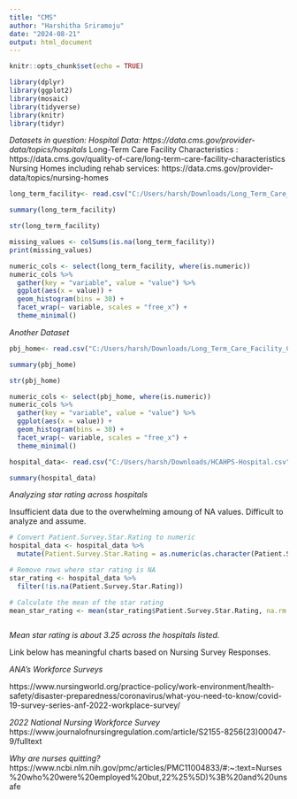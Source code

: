 ---
title: "CMS"
author: "Harshitha Sriramoju"
date: "2024-08-21"
output: html_document
---

```{r setup, include=FALSE}
knitr::opts_chunk$set(echo = TRUE)
```

```{r message=FALSE, warning=FALSE}

library(dplyr)
library(ggplot2)
library(mosaic)
library(tidyverse)
library(knitr)
library(tidyr)
```


*Datasets in question:*
*Hospital Data: https://data.cms.gov/provider-data/topics/hospitals*
Long-Term Care Facility Characteristics : https://data.cms.gov/quality-of-care/long-term-care-facility-characteristics
Nursing Homes including rehab services: https://data.cms.gov/provider-data/topics/nursing-homes


```{r}
long_term_facility<- read.csv("C:/Users/harsh/Downloads/Long_Term_Care_Facility_Characteristics_Q1_2024.csv")
```

```{r}
summary(long_term_facility)
```


```{r}
str(long_term_facility)
```

```{r}
missing_values <- colSums(is.na(long_term_facility))
print(missing_values)
```



```{r}
numeric_cols <- select(long_term_facility, where(is.numeric))
numeric_cols %>% 
  gather(key = "variable", value = "value") %>% 
  ggplot(aes(x = value)) +
  geom_histogram(bins = 30) +
  facet_wrap(~ variable, scales = "free_x") +
  theme_minimal()
```


*Another Dataset*



```{r}
pbj_home<- read.csv("C:/Users/harsh/Downloads/Long_Term_Care_Facility_Characteristics_Q1_2024.csv")

```

```{r}
summary(pbj_home)
```

```{r}
str(pbj_home)
```

```{r}
numeric_cols <- select(pbj_home, where(is.numeric))
numeric_cols %>% 
  gather(key = "variable", value = "value") %>% 
  ggplot(aes(x = value)) +
  geom_histogram(bins = 30) +
  facet_wrap(~ variable, scales = "free_x") +
  theme_minimal()
```
```{r}
hospital_data<- read.csv("C:/Users/harsh/Downloads/HCAHPS-Hospital.csv")
```

```{r}
summary(hospital_data)
```

*Analyzing star rating across hospitals*

Insufficient data due to the overwhelming amoung of NA values. Difficult to analyze and assume.


```{r}
# Convert Patient.Survey.Star.Rating to numeric
hospital_data <- hospital_data %>%
  mutate(Patient.Survey.Star.Rating = as.numeric(as.character(Patient.Survey.Star.Rating)))

# Remove rows where star rating is NA
star_rating <- hospital_data %>%
  filter(!is.na(Patient.Survey.Star.Rating))

# Calculate the mean of the star rating
mean_star_rating <- mean(star_rating$Patient.Survey.Star.Rating, na.rm = TRUE)



```

*Mean star rating is about 3.25 across the hospitals listed.*

Link below has meaningful charts based on Nursing Survey Responses.

*ANA’s Workforce Surveys*

https://www.nursingworld.org/practice-policy/work-environment/health-safety/disaster-preparedness/coronavirus/what-you-need-to-know/covid-19-survey-series-anf-2022-workplace-survey/

*2022 National Nursing Workforce Survey*
https://www.journalofnursingregulation.com/article/S2155-8256(23)00047-9/fulltext


*Why are nurses quitting?*
https://www.ncbi.nlm.nih.gov/pmc/articles/PMC11004833/#:~:text=Nurses%20who%20were%20employed%20but,22%25%5D)%3B%20and%20unsafe     